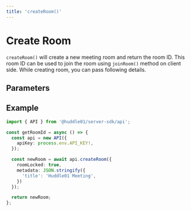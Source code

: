 ```yaml
---
title: 'createRoom()'
---
```



# Create Room

`createRoom()` will create a new meeting room and return the room ID. This room ID can be used to join the room using `joinRoom()` method on client side.
While creating room, you can pass following details. 

## Parameters 

<CreateRoom />

## Example

```ts
import { API } from '@huddle01/server-sdk/api';

const getRoomId = async () => {
  const api = new API({
    apiKey: process.env.API_KEY!,
  });

  const newRoom = await api.createRoom({
    roomLocked: true,
    metadata: JSON.stringify({
      'title': 'Huddle01 Meeting',
    })
  });

  return newRoom;
};
```
